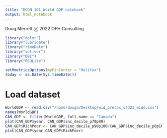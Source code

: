 ```yaml
---
title: "ECON 101 World GDP notebook"
output: html_notebook
---
```

Doug Merrett ⓒ 2022 OFH Consulting

```r
library("dplyr")
library("lubridate")
library("timeDate")
library("vetiver")
library("DBI")
library("RSQLite")

setRmetricsOptions(myFinCenter = "Halifax")
today <- as.Date(Sys.timeDate())
```
# Load dataset
```r
WorldGDP <- read.csv("/home/dougm/Desktop/wid_pretax_usd21_wide.csv")
names(WorldGDP)
CAN_GDP <- filter(WorldGDP, full_name == "Canada")
plot(CAN_GDP$year, CAN_GDP$inc_decile_p70p80)
CAN_GDP$RichPoor <- CAN_GDP$inc_decile_p90p100/CAN_GDP$inc_decile_p0p10
plot(CAN_GDP$year,CAN_GDP$RichPoor)
```
